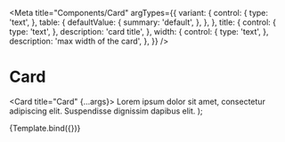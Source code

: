 
<Meta
  title="Components/Card"
  argTypes={{
    variant: {
      control: {
        type: 'text',
      },
      table: {
        defaultValue: {
          summary: 'default',
        },
      },
    },
    title: {
      control: {
        type: 'text',
      },
      description: 'card title',
    },
    width: {
      control: {
        type: 'text',
      },
      description: 'max width of the card',
    },
  }}
/>

# Card

  <Card title="Card" {...args}>
    <Text>
      Lorem ipsum dolor sit amet, consectetur adipiscing elit. Suspendisse
      dignissim dapibus elit.
    </Text>
  </Card>
);

<Canvas>
  <Story name="Default">{Template.bind({})}</Story>
</Canvas>

<ArgsTable story="Default" />
